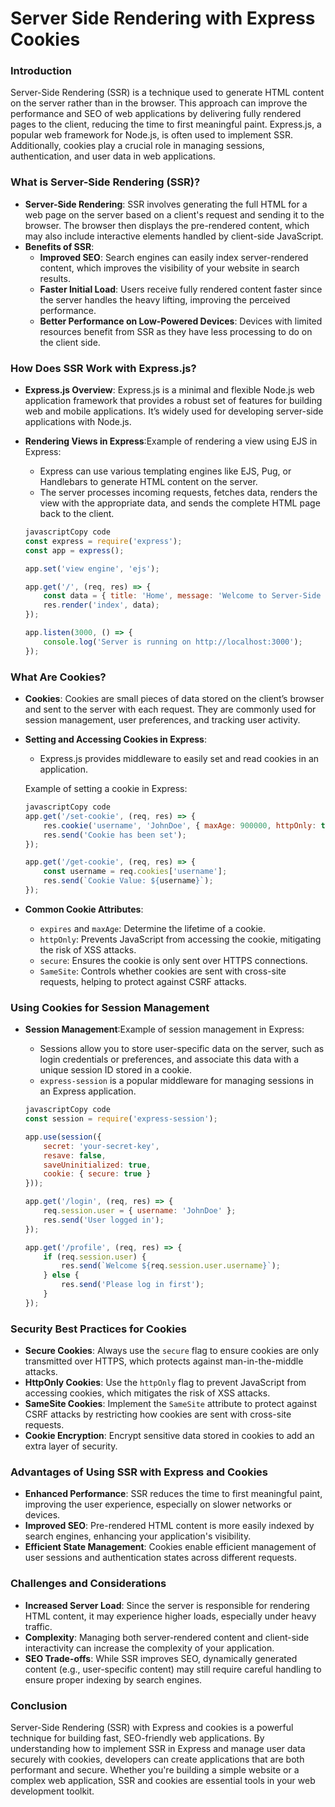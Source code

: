 # Server Side Rendering with Express Cookies

### **Introduction**

Server-Side Rendering (SSR) is a technique used to generate HTML content on the server rather than in the browser. This approach can improve the performance and SEO of web applications by delivering fully rendered pages to the client, reducing the time to first meaningful paint. Express.js, a popular web framework for Node.js, is often used to implement SSR. Additionally, cookies play a crucial role in managing sessions, authentication, and user data in web applications.

### **What is Server-Side Rendering (SSR)?**

- **Server-Side Rendering**: SSR involves generating the full HTML for a web page on the server based on a client's request and sending it to the browser. The browser then displays the pre-rendered content, which may also include interactive elements handled by client-side JavaScript.
- **Benefits of SSR**:
    - **Improved SEO**: Search engines can easily index server-rendered content, which improves the visibility of your website in search results.
    - **Faster Initial Load**: Users receive fully rendered content faster since the server handles the heavy lifting, improving the perceived performance.
    - **Better Performance on Low-Powered Devices**: Devices with limited resources benefit from SSR as they have less processing to do on the client side.

### **How Does SSR Work with Express.js?**

- **Express.js Overview**: Express.js is a minimal and flexible Node.js web application framework that provides a robust set of features for building web and mobile applications. It’s widely used for developing server-side applications with Node.js.
- **Rendering Views in Express**:Example of rendering a view using EJS in Express:
    - Express can use various templating engines like EJS, Pug, or Handlebars to generate HTML content on the server.
    - The server processes incoming requests, fetches data, renders the view with the appropriate data, and sends the complete HTML page back to the client.
    
    ```jsx
    javascriptCopy code
    const express = require('express');
    const app = express();
    
    app.set('view engine', 'ejs');
    
    app.get('/', (req, res) => {
        const data = { title: 'Home', message: 'Welcome to Server-Side Rendering with Express!' };
        res.render('index', data);
    });
    
    app.listen(3000, () => {
        console.log('Server is running on http://localhost:3000');
    });
    
    ```
    

### **What Are Cookies?**

- **Cookies**: Cookies are small pieces of data stored on the client’s browser and sent to the server with each request. They are commonly used for session management, user preferences, and tracking user activity.
- **Setting and Accessing Cookies in Express**:
    - Express.js provides middleware to easily set and read cookies in an application.
    
    Example of setting a cookie in Express:
    
    ```jsx
    javascriptCopy code
    app.get('/set-cookie', (req, res) => {
        res.cookie('username', 'JohnDoe', { maxAge: 900000, httpOnly: true });
        res.send('Cookie has been set');
    });
    
    app.get('/get-cookie', (req, res) => {
        const username = req.cookies['username'];
        res.send(`Cookie Value: ${username}`);
    });
    
    ```
    
- **Common Cookie Attributes**:
    - `expires` and `maxAge`: Determine the lifetime of a cookie.
    - `httpOnly`: Prevents JavaScript from accessing the cookie, mitigating the risk of XSS attacks.
    - `secure`: Ensures the cookie is only sent over HTTPS connections.
    - `SameSite`: Controls whether cookies are sent with cross-site requests, helping to protect against CSRF attacks.

### **Using Cookies for Session Management**

- **Session Management**:Example of session management in Express:
    - Sessions allow you to store user-specific data on the server, such as login credentials or preferences, and associate this data with a unique session ID stored in a cookie.
    - `express-session` is a popular middleware for managing sessions in an Express application.
    
    ```jsx
    javascriptCopy code
    const session = require('express-session');
    
    app.use(session({
        secret: 'your-secret-key',
        resave: false,
        saveUninitialized: true,
        cookie: { secure: true }
    }));
    
    app.get('/login', (req, res) => {
        req.session.user = { username: 'JohnDoe' };
        res.send('User logged in');
    });
    
    app.get('/profile', (req, res) => {
        if (req.session.user) {
            res.send(`Welcome ${req.session.user.username}`);
        } else {
            res.send('Please log in first');
        }
    });
    
    ```
    

### **Security Best Practices for Cookies**

- **Secure Cookies**: Always use the `secure` flag to ensure cookies are only transmitted over HTTPS, which protects against man-in-the-middle attacks.
- **HttpOnly Cookies**: Use the `httpOnly` flag to prevent JavaScript from accessing cookies, which mitigates the risk of XSS attacks.
- **SameSite Cookies**: Implement the `SameSite` attribute to protect against CSRF attacks by restricting how cookies are sent with cross-site requests.
- **Cookie Encryption**: Encrypt sensitive data stored in cookies to add an extra layer of security.

### **Advantages of Using SSR with Express and Cookies**

- **Enhanced Performance**: SSR reduces the time to first meaningful paint, improving the user experience, especially on slower networks or devices.
- **Improved SEO**: Pre-rendered HTML content is more easily indexed by search engines, enhancing your application's visibility.
- **Efficient State Management**: Cookies enable efficient management of user sessions and authentication states across different requests.

### **Challenges and Considerations**

- **Increased Server Load**: Since the server is responsible for rendering HTML content, it may experience higher loads, especially under heavy traffic.
- **Complexity**: Managing both server-rendered content and client-side interactivity can increase the complexity of your application.
- **SEO Trade-offs**: While SSR improves SEO, dynamically generated content (e.g., user-specific content) may still require careful handling to ensure proper indexing by search engines.

### **Conclusion**

Server-Side Rendering (SSR) with Express and cookies is a powerful technique for building fast, SEO-friendly web applications. By understanding how to implement SSR in Express and manage user data securely with cookies, developers can create applications that are both performant and secure. Whether you're building a simple website or a complex web application, SSR and cookies are essential tools in your web development toolkit.